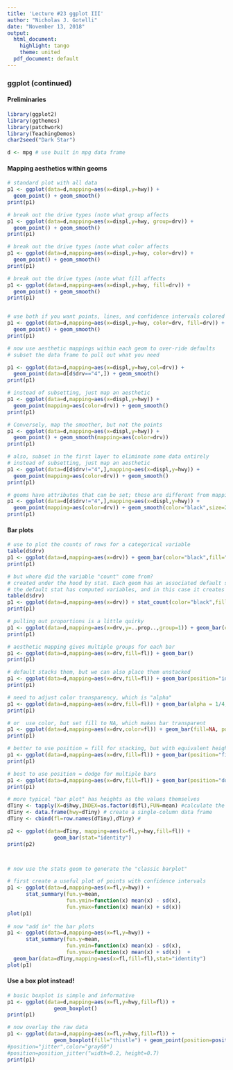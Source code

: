 ---
title: 'Lecture #23 ggplot III'
author: "Nicholas J. Gotelli"
date: "November 13, 2018"
output:
  html_document:
    highlight: tango
    theme: united
  pdf_document: default
---
### ggplot (continued)

#### Preliminaries
```{r, warning=FALSE, message=FALSE}
library(ggplot2)
library(ggthemes)
library(patchwork)
library(TeachingDemos)
char2seed("Dark Star")

d <- mpg # use built in mpg data frame

```
#### Mapping aesthetics within geoms
```{r, warning=FALSE, message=FALSE}
# standard plot with all data
p1 <- ggplot(data=d,mapping=aes(x=displ,y=hwy)) +
  geom_point() + geom_smooth()
print(p1)

# break out the drive types (note what group affects
p1 <- ggplot(data=d,mapping=aes(x=displ,y=hwy, group=drv)) +
  geom_point() + geom_smooth()
print(p1)

# break out the drive types (note what color affects
p1 <- ggplot(data=d,mapping=aes(x=displ,y=hwy, color=drv)) +
  geom_point() + geom_smooth()
print(p1)

# break out the drive types (note what fill affects
p1 <- ggplot(data=d,mapping=aes(x=displ,y=hwy, fill=drv)) +
  geom_point() + geom_smooth()
print(p1)


# use both if you want points, lines, and confidence intervals colored
p1 <- ggplot(data=d,mapping=aes(x=displ,y=hwy, color=drv, fill=drv)) +
  geom_point() + geom_smooth()
print(p1)

# now use aesthetic mappings within each geom to over-ride defaults
# subset the data frame to pull out what you need

p1 <- ggplot(data=d,mapping=aes(x=displ,y=hwy,col=drv)) +
  geom_point(data=d[d$drv=="4",]) + geom_smooth()
print(p1)

# instead of subsetting, just map an aesthetic
p1 <- ggplot(data=d,mapping=aes(x=displ,y=hwy)) +
  geom_point(mapping=aes(color=drv)) + geom_smooth()
print(p1)

# Conversely, map the smoother, but not the points
p1 <- ggplot(data=d,mapping=aes(x=displ,y=hwy)) +
  geom_point() + geom_smooth(mapping=aes(color=drv))
print(p1)

# also, subset in the first layer to eliminate some data entirely
# instead of subsetting, just map an aesthetic
p1 <- ggplot(data=d[d$drv!="4",],mapping=aes(x=displ,y=hwy)) +
  geom_point(mapping=aes(color=drv)) + geom_smooth()
print(p1)

# geoms have attributes that can be set; these are different from mappings
p1 <- ggplot(data=d[d$drv!="4",],mapping=aes(x=displ,y=hwy)) +
  geom_point(mapping=aes(color=drv)) + geom_smooth(color="black",size=2,fill="steelblue") # add ,method="lm")
print(p1)
```


#### Bar plots
```{r,message=FALSE, warning=FALSE}
# use to plot the counts of rows for a categorical variable
table(d$drv)
p1 <- ggplot(data=d,mapping=aes(x=drv)) + geom_bar(color="black",fill="goldenrod")
print(p1)

# but where did the variable "count" come from?
# created under the hood by stat. Each geom has an associated default stat
# the default stat has computed variables, and in this case it creates count
table(d$drv)
p1 <- ggplot(data=d,mapping=aes(x=drv)) + stat_count(color="black",fill="goldenrod")
print(p1)

# pulling out proportions is a little quirky
p1 <- ggplot(data=d,mapping=aes(x=drv,y=..prop..,group=1)) + geom_bar(color="black",fill="goldenrod")
print(p1)

# aesthetic mapping gives multiple groups for each bar
p1 <- ggplot(data=d,mapping=aes(x=drv,fill=fl)) + geom_bar()
print(p1)

# default stacks them, but we can also place them unstacked
p1 <- ggplot(data=d,mapping=aes(x=drv,fill=fl)) + geom_bar(position="identity")
print(p1)

# need to adjust color transparency, which is "alpha"
p1 <- ggplot(data=d,mapping=aes(x=drv,fill=fl)) + geom_bar(alpha = 1/4, position="identity")
print(p1)

# or  use color, but set fill to NA, which makes bar transparent 
p1 <- ggplot(data=d,mapping=aes(x=drv,color=fl)) + geom_bar(fill=NA, position="identity")
print(p1)

# better to use position = fill for stacking, but with equivalent height
p1 <- ggplot(data=d,mapping=aes(x=drv,fill=fl)) + geom_bar(position="fill")
print(p1)

# best to use position = dodge for multiple bars
p1 <- ggplot(data=d,mapping=aes(x=drv,fill=fl)) + geom_bar(position="dodge",color="black",size=1)
print(p1)

# more typical "bar plot" has heights as the values themselves
dTiny <- tapply(X=d$hwy,INDEX=as.factor(d$fl),FUN=mean) #calculate the means
dTiny <- data.frame(hwy=dTiny) # create a single-column data frame
dTiny <- cbind(fl=row.names(dTiny),dTiny) # 

p2 <- ggplot(data=dTiny, mapping=aes(x=fl,y=hwy,fill=fl)) +
               geom_bar(stat="identity")
print(p2)



# now use the stats geom to generate the "classic barplot"

# first create a useful plot of points with confidence intervals
p1 <- ggplot(data=d,mapping=aes(x=fl,y=hwy)) +
      stat_summary(fun.y=mean,
                   fun.ymin=function(x) mean(x) - sd(x),
                   fun.ymax=function(x) mean(x) + sd(x))  
plot(p1)
                   
# now "add in" the bar plots
p1 <- ggplot(data=d,mapping=aes(x=fl,y=hwy)) +
      stat_summary(fun.y=mean,
                   fun.ymin=function(x) mean(x) - sd(x),
                   fun.ymax=function(x) mean(x) + sd(x))  +
  geom_bar(data=dTiny,mapping=aes(x=fl,fill=fl),stat="identity")
plot(p1)
```



#### Use a box plot instead!

```{r, warning=FALSE, message=FALSE}
# basic boxplot is simple and informative
p1 <- ggplot(data=d,mapping=aes(x=fl,y=hwy,fill=fl)) +
               geom_boxplot()
print(p1)

# now overlay the raw data
p1 <- ggplot(data=d,mapping=aes(x=fl,y=hwy,fill=fl)) +
               geom_boxplot(fill="thistle") + geom_point(position=position_jitter(width=0.2,height=0.7),color="grey60")
#position="jitter",color="gray60")
#position=position_jitter("width=0.2, height=0.7)
print(p1)
```
